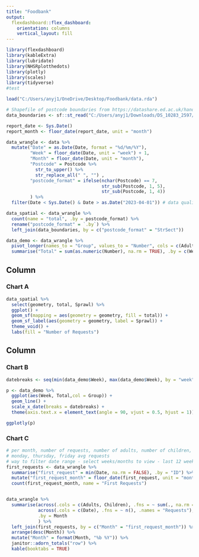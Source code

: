 ```yaml
---
title: "Foodbank"
output: 
  flexdashboard::flex_dashboard:
    orientation: columns
    vertical_layout: fill
---
```


```r
library(flexdashboard) 
library(kableExtra)
library(lubridate)
library(NHSRplotthedots)
library(plotly)
library(scales) 
library(tidyverse)  
#test
```

```r
load("C:/Users/anyj1/OneDrive/Desktop/Foodbank/data.rda")

# Shapefile of postcode boundaries from https://datashare.ed.ac.uk/handle/10283/2597
data_boundaries <- sf::st_read("C:/Users/anyj1/Downloads/DS_10283_2597/GB_Postcodes/GB_Postcodes/PostalSector.shp")
```

```r
report_date <- Sys.Date()
report_month <- floor_date(report_date, unit = "month")
```

```r
data_wrangle <- data %>%
  mutate("Date" = as.Date(Date, format = "%d/%m/%Y"),
         "Week" = floor_date(Date, unit = "week") + 1,
         "Month" = floor_date(Date, unit = "month"),
         "Postcode" = Postcode %>%
           str_to_upper() %>%
           str_replace_all(" ", "") ,
         "postcode_format" = ifelse(nchar(Postcode) == 7,
                                    str_sub(Postcode, 1, 5),
                                    str_sub(Postcode, 1, 4))
         ) %>%
  filter(Date < Sys.Date() & Date > as.Date("2023-04-01")) # data quality issues!

data_spatial <- data_wrangle %>%
  count(name = "total", .by = postcode_format) %>%
  rename("postcode_format" = `.by`) %>%
  left_join(data_boundaries, by = c("postcode_format" = "StrSect"))

data_demo <- data_wrangle %>%
  pivot_longer(names_to = "Group", values_to = "Number", cols = c(Adults, Children)) %>%
  summarise("Total" = sum(as.numeric(Number), na.rm = TRUE), .by = c(Week, Group))
```


Column {data-width=500}
-----------------------------------------------------------------------

### Chart A
```r
data_spatial %>%
  select(geometry, total, Sprawl) %>%
  ggplot() +
  geom_sf(mapping = aes(geometry = geometry, fill = total)) +
  geom_sf_label(aes(geometry = geometry, label = Sprawl)) + 
  theme_void() +
  labs(fill = "Number of Requests")
```

Column {data-width=500}
-----------------------------------------------------------------------

### Chart B

```r
datebreaks <- seq(min(data_demo$Week), max(data_demo$Week), by = "week")

p <- data_demo %>%
  ggplot(aes(Week, Total,col = Group)) +
  geom_line() + 
  scale_x_date(breaks = datebreaks) +
  theme(axis.text.x = element_text(angle = 90, vjust = 0.5, hjust = 1))

ggplotly(p)
```

### Chart C

```r
# per month, number of requests, number of adults, number of children, number new requesters
# monday, thursday, friday avg requests
# way to filter date range - select weeks/months to view - last 12 weeks / last 3 months, ...
first_requests <- data_wrangle %>%
  summarise("first_request" = min(Date, na.rm = FALSE), .by = "ID") %>%
  mutate("first_request_month" = floor_date(first_request, unit = "month")) %>%
  count(first_request_month, name = "First Requests")


data_wrangle %>%
  summarise(across(.cols = c(Adults, Children), .fns = ~ sum(., na.rm = TRUE)),
            across(.cols = c(Date), .fns = ~ n(), .names = "Requests"),
            .by = Month
            ) %>%
  left_join(first_requests, by = c("Month" = "first_request_month")) %>%
  arrange(desc(Month)) %>%
  mutate("Month" = format(Month, "%b %Y")) %>%
  janitor::adorn_totals("row") %>%
  kable(booktabs = TRUE) 
```

